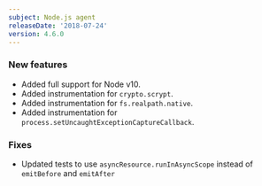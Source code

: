 ```yaml
---
subject: Node.js agent
releaseDate: '2018-07-24'
version: 4.6.0
---
```


### New features

* Added full support for Node v10.
* Added instrumentation for `crypto.scrypt`.
* Added instrumentation for `fs.realpath.native`.
* Added instrumentation for `process.setUncaughtExceptionCaptureCallback`.

### Fixes

* Updated tests to use `asyncResource.runInAsyncScope` instead of `emitBefore` and `emitAfter`
